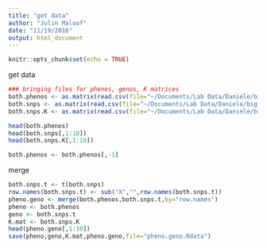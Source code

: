 ```yaml
---
title: "get data"
author: "Julin Maloof"
date: "11/19/2016"
output: html_document
---
```


```r
knitr::opts_chunk$set(echo = TRUE)
```

get data

```r
### bringing files for phenos, genos, K matrices
both.phenos <- as.matrix(read.csv(file="~/Documents/Lab Data/Daniele/big_hyps/big_hyps_associations/both.small.csv",row.names=1))
both.snps <- as.matrix(read.csv(file="~/Documents/Lab Data/Daniele/big_hyps/big_hyps_associations/both.snps.csv",row.names=1,as.is = TRUE))
both.snps.K <- as.matrix(read.csv(file="~/Documents/Lab Data/Daniele/big_hyps/big_hyps_associations/both.snps.K.csv",row.names = 1))

head(both.phenos)
head(both.snps[,1:10])
head(both.snps.K[,1:10])

both.phenos <- both.phenos[,-1]
```

merge
```r
both.snps.t <- t(both.snps)
row.names(both.snps.t) <- sub("X","",row.names(both.snps.t))
pheno.geno <- merge(both.phenos,both.snps.t,by="row.names")
pheno <- both.phenos
geno <- both.snps.t
K.mat <- both.snps.K
head(pheno.geno[,1:10])
save(pheno,geno,K.mat,pheno.geno,file="pheno.geno.Rdata")
```